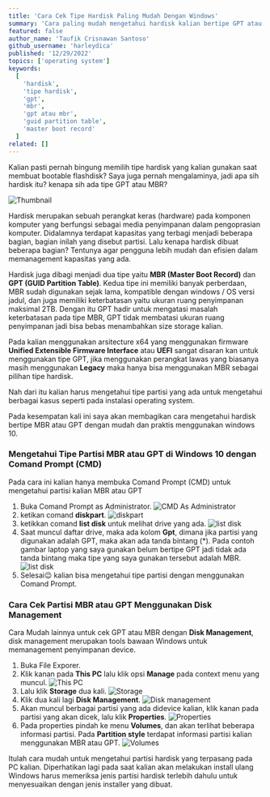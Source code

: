 ```yaml
---
title: 'Cara Cek Tipe Hardisk Paling Mudah Dengan Windows'
summary: 'Cara paling mudah mengetahui hardisk kalian bertipe GPT atau MBR dengan windows. Mau tau caranya? Simak tutorial ini sampai selesai😉'
featured: false
author_name: 'Taufik Crisnawan Santoso'
github_username: 'harleydica'
published: '12/29/2022'
topics: ['operating system']
keywords:
  [
    'hardisk',
    'tipe hardisk',
    'gpt',
    'mbr',
    'gpt atau mbr',
    'guid partition table',
    'master boot record'
  ]
related: []
---
```


Kalian pasti pernah bingung memilih tipe hardisk yang kalian gunakan saat membuat bootable flashdisk? Saya juga pernah mengalaminya, jadi apa sih hardisk itu? kenapa sih ada tipe GPT atau MBR?

![Thumbnail](https://ik.imagekit.io/taufik/blog/cara-cek-hardisk-bertipe-gpt-atau-mbr/tampilan.png 'Thumbnail')


Hardisk merupakan sebuah perangkat keras (hardware) pada komponen komputer yang berfungsi sebagai media penyimpanan dalam pengoprasian komputer. Didalamnya terdapat kapasitas yang terbagi menjadi beberapa bagian, bagian inilah yang disebut partisi. Lalu kenapa hardisk dibuat beberapa bagian? Tentunya agar pengguna lebih mudah dan efisien dalam memanagement kapasitas yang ada. 

Hardisk juga dibagi menjadi dua tipe yaitu **MBR (Master Boot Record)** dan **GPT (GUID Partition Table)**. Kedua tipe ini memiliki banyak perberdaan, MBR sudah digunakan sejak lama, kompatible dengan windows / OS versi jadul, dan juga memiliki keterbatasan yaitu ukuran ruang penyimpanan maksimal 2TB. Dengan itu GPT hadir untuk mengatasi masalah keterbatasan pada tipe MBR, GPT tidak membatasi ukuran ruang penyimpanan jadi bisa bebas menambahkan size storage kalian.

Pada kalian menggunakan arsitecture x64 yang menggunakan firmware **Unified Extensible Firmware Interface** atau **UEFI** sangat disaran kan untuk menggunakan tipe GPT, jika menggunakan perangkat lawas yang biasanya masih menggunakan **Legacy** maka hanya bisa menggunakan MBR sebagai pilihan tipe hardisk.

Nah dari itu kalian harus mengetahui tipe partisi yang ada untuk mengetahui berbagai kasus seperti pada instalasi operating system.

Pada kesempatan kali ini saya akan membagikan cara mengetahui hardisk bertipe MBR atau GPT dengan mudah dan praktis menggunakan windows 10.

### Mengetahui Tipe Partisi MBR atau GPT di Windows 10 dengan Comand Prompt (CMD)

Pada cara ini kalian hanya membuka Comand Prompt (CMD) untuk mengetahui partisi kalian MBR atau GPT

1. Buka Comand Prompt as Administrator.
![CMD As Administrator](https://ik.imagekit.io/taufik/blog/cara-cek-hardisk-bertipe-gpt-atau-mbr/tampilan-cmd-1.png 'CMD As Administrator')
2. ketikan comand **diskpart**.
![diskpart](https://ik.imagekit.io/taufik/blog/cara-cek-hardisk-bertipe-gpt-atau-mbr/tampilan-cmd-2.png 'diskpart')
3. ketikkan comand **list disk** untuk melihat drive yang ada.
![list disk](https://ik.imagekit.io/taufik/blog/cara-cek-hardisk-bertipe-gpt-atau-mbr/tampilan-cmd-3.png 'list disk')
4. Saat muncul daftar drive, maka ada kolom **Gpt**, dimana jika partisi yang digunakan adalah GPT, maka akan ada tanda bintang (*). Pada contoh gambar laptop yang saya gunakan belum bertipe GPT jadi tidak ada tanda bintang maka tipe yang saya gunakan tersebut adalah MBR.
![list disk](https://ik.imagekit.io/taufik/blog/cara-cek-hardisk-bertipe-gpt-atau-mbr/tampilan-cmd-4.png 'list disk')
5. Selesai😉 kalian bisa mengetahui tipe partisi dengan menggunakan Comand Prompt.

### Cara Cek Partisi MBR atau GPT Menggunakan Disk Management

Cara Mudah lainnya untuk cek GPT atau MBR dengan **Disk Management**, disk management merupakan tools bawaan Windows untuk memanagement penyimpanan device.

1. Buka File Exporer.
2. Klik kanan pada **This PC** lalu klik opsi **Manage** pada context menu yang muncul.
![This PC](https://ik.imagekit.io/taufik/blog/cara-cek-hardisk-bertipe-gpt-atau-mbr/tampilan-diskmanagement-1.png 'This PC')
3. Lalu klik **Storage** dua kali.
![Storage](https://ik.imagekit.io/taufik/blog/cara-cek-hardisk-bertipe-gpt-atau-mbr/tampilan-diskmanagement-2.png 'Storage')
4. Klik dua kali lagi **Disk Management**.
![Disk management](https://ik.imagekit.io/taufik/blog/cara-cek-hardisk-bertipe-gpt-atau-mbr/tampilan-diskmanagement-3.png 'Disk management')
5. Akan muncul berbagai partisi yang ada didevice kalian, klik kanan pada partisi yang akan dicek, lalu klik **Properties**.
![Properties](https://ik.imagekit.io/taufik/blog/cara-cek-hardisk-bertipe-gpt-atau-mbr/tampilan-diskmanagement-4.png 'Properties')
6. Pada properties pindah ke menu **Volumes**, dan akan terlihat beberapa informasi partisi. Pada **Partition style** terdapat informasi partisi kalian menggunakan MBR atau GPT.
![Volumes](https://ik.imagekit.io/taufik/blog/cara-cek-hardisk-bertipe-gpt-atau-mbr/tampilan-diskmanagement-5.png 'Volumes')

Itulah cara mudah untuk mengetahui partisi hardisk yang terpasang pada PC kalian. Diperhatikan lagi pada saat kalian akan melakukan install ulang Windows harus memeriksa jenis partisi hardisk terlebih dahulu untuk menyesuaikan dengan jenis installer yang dibuat.